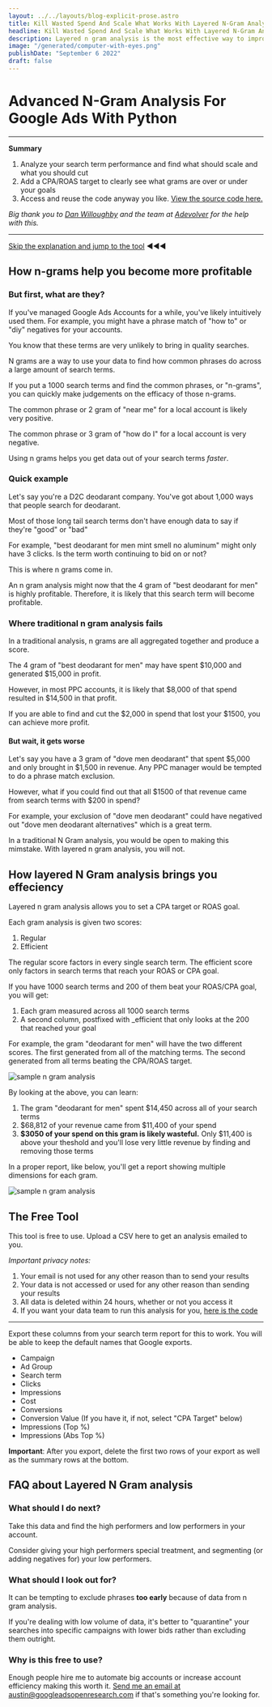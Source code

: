```yaml
---
layout: ../../layouts/blog-explicit-prose.astro
title: Kill Wasted Spend And Scale What Works With Layered N-Gram Analysis
headline: Kill Wasted Spend And Scale What Works With Layered N-Gram Analysis
description: Layered n gram analysis is the most effective way to improve search term performance.
image: "/generated/computer-with-eyes.png"
publishDate: "September 6 2022"
draft: false
---
```




<div class="prose prose-xl mx-4 md:mx-auto my-12">

# Advanced N-Gram Analysis For Google Ads With Python

</div>

<div class="prose prose-xl mx-4 md:mx-auto my-12">

---

**Summary**

1. Analyze your search term performance and find what should scale and what you should cut
2. Add a CPA/ROAS target to clearly see what grams are over or under your goals
3. Access and reuse the code anyway you like. [View the source code here.](https://github.com/austincollinpena/google-ads-open-research/blob/main/python_code/n_gram/vector_n_gram_for_cloud_functions.py)

_Big thank you to [Dan Willoughby](https://www.linkedin.com/in/dan-willoughby-092539196/) and the team at [Adevolver](https://adevolver.com/) for the help with this._

---

[Skip the explanation and jump to the tool](#n-gram-tool) ◀◀◀

## How n-grams help you become more profitable

### But first, what are they?

If you've managed Google Ads Accounts for a while, you've likely intuitively used them. For example, you might have a phrase match of "how to" or "diy" negatives for your accounts.

You know that these terms are very unlikely to bring in quality searches.

N grams are a way to use your data to find how common phrases do across a large amount of search terms.

If you put a 1000 search terms and find the common phrases, or "n-grams", you can quickly make judgements on the efficacy of those n-grams.

The common phrase or 2 gram of "near me" for a local account is likely very positive.

The common phrase or 3 gram of "how do I" for a local account is very negative.

Using n grams helps you get data out of your search terms _faster_.

### Quick example

Let's say you're a D2C deodarant company. You've got about 1,000 ways that people search for deodarant.

Most of those long tail search terms don't have enough data to say if they're "good" or "bad"

For example, "best deodarant for men mint smell no aluminum" might only have 3 clicks. Is the term worth continuing to bid on or not?

This is where n grams come in.

An n gram analysis might now that the 4 gram of "best deodarant for men" is highly profitable. Therefore, it is likely that this search term will become profitable.

### Where traditional n gram analysis fails

In a traditional analysis, n grams are all aggregated together and produce a score.

The 4 gram of "best deodarant for men" may have spent $10,000 and generated $15,000 in profit.

However, in most PPC accounts, it is likely that $8,000 of that spend resulted in $14,500 in that profit.

If you are able to find and cut the $2,000 in spend that lost your $1500, you can achieve more profit.

#### But wait, it gets worse

Let's say you have a 3 gram of "dove men deodarant" that spent $5,000 and only brought in $1,500 in revenue. Any PPC manager would be tempted to do a phrase match exclusion.

However, what if you could find out that all $1500 of that revenue came from search terms with $200 in spend?

For example, your exclusion of "dove men deodarant" could have negatived out "dove men deodarant alternatives" which is a great term.

In a traditional N Gram analysis, you would be open to making this mimstake. With layered n gram analysis, you will not.

## How layered N Gram analysis brings you effeciency

Layered n gram analysis allows you to set a CPA target or ROAS goal.

Each gram analysis is given two scores:

1. Regular
2. Efficient

The regular score factors in every single search term. The efficient score only factors in search terms that reach your ROAS or CPA goal.

If you have 1000 search terms and 200 of them beat your ROAS/CPA goal, you will get:

1. Each gram measured across all 1000 search terms
2. A second column, postfixed with \_efficient that only looks at the 200 that reached your goal

For example, the gram "deodarant for men" will have the two different scores. The first generated from all of the matching terms. The second generated from all terms beating the CPA/ROAS target.

<Image
  alt="sample n gram analysis"
  src="/sample-layered-n-gram.png"
  AspectRatio="2558:1148"
/>

By looking at the above, you can learn:

1. The gram "deodarant for men" spent $14,450 across all of your search terms
2. $68,812 of your revenue came from $11,400 of your spend
3. **$3050 of your spend on this gram is likely wasteful.** Only $11,400 is above your theshold and you'll lose very little revenue by finding and removing those terms

In a proper report, like below, you'll get a report showing multiple dimensions for each gram.

<Image
  alt="sample n gram analysis"
  src="/sample-gram-usage.png"
  AspectRatio="2558:1148"
/>

## The Free Tool

This tool is free to use. Upload a CSV here to get an analysis emailed to you.

_Important privacy notes:_

1. Your email is not used for any other reason than to send your results
2. Your data is not accessed or used for any other reason than sending your results
3. All data is deleted within 24 hours, whether or not you access it
4. If you want your data team to run this analysis for you, [here is the code](https://github.com/austincollinpena/google-ads-open-research/blob/main/python_code/n_gram/vector_n_gram_for_cloud_functions.py)

---

<div id="n-gram-tool" />

Export these columns from your search term report for this to work. You will be able to keep the default names that Google exports.

- Campaign
- Ad Group
- Search term
- Clicks
- Impressions
- Cost
- Conversions
- Conversion Value (If you have it, if not, select "CPA Target" below)
- Impressions (Top %)
- Impressions (Abs Top %)

**Important**: After you export, delete the first two rows of your export as well as the summary rows at the bottom.

</div>

<Ngram client:idle />

<div class="prose prose-xl mx-4 md:mx-auto my-12">

## FAQ about Layered N Gram analysis

### What should I do next?

Take this data and find the high performers and low performers in your account.

Consider giving your high performers special treatment, and segmenting (or adding negatives for) your low performers.

### What should I look out for?

It can be tempting to exclude phrases **too early** because of data from n gram analysis.

If you're dealing with low volume of data, it's better to "quarantine" your searches into specific campaigns with lower bids rather than excluding them outright.

### Why is this free to use?

Enough people hire me to automate big accounts or increase account efficiency making this worth it. [Send me an email at austin@googleadsopenresearch.com](mailto:austin@googleadsopenresearch.com) if that's something you're looking for.

</div>
